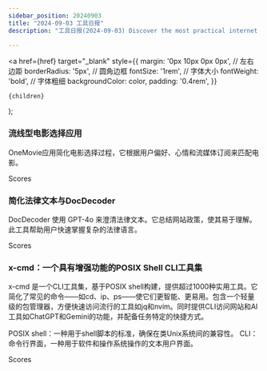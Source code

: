 ```yaml
---
sidebar_position: 20240903
title: "2024-09-03 工具日报"
description: "工具日报(2024-09-03) Discover the most practical internet software, AI tools, and products of 2024 through the Tools Daily!"

---
```



  <a
    href={href}
    target="_blank"
    style={{
      margin: '0px 10px 0px 0px', // 左右边距
      borderRadius: '5px', // 圆角边框
      fontSize: '1rem', // 字体大小
      fontWeight: 'bold', // 字体粗细
      backgroundColor: color,
      padding: '0.4rem',
    }}
  >
    {children}
  </a>
);

### 流线型电影选择应用

OneMovie应用简化电影选择过程，它根据用户偏好、心情和流媒体订阅来匹配电影。

<Link href="/news/2024/09/03/Streamlined-Movie-Selection-App" color="#B0C4DE">Scores</Link>

### 简化法律文本与DocDecoder

DocDecoder 使用 GPT-4o 来澄清法律文本。它总结网站政策，使其易于理解。此工具帮助用户快速掌握复杂的法律语言。

<Link href="/news/2024/09/03/Simplifying-Legal-Texts-with-DocDecoder" color="#B0C4DE">Scores</Link>

### x-cmd：一个具有增强功能的POSIX Shell CLI工具集

x-cmd 是一个CLI工具集，基于POSIX shell构建，提供超过1000种实用工具。它简化了常见的命令——如cd、ip、ps——使它们更智能、更易用。包含一个轻量级的包管理器，方便快速访问流行的工具如jq和nvim。同时提供CLI访问网站和AI工具如ChatGPT和Gemini的功能，并配备任务特定的快捷方式。

POSIX shell：一种用于shell脚本的标准，确保在类Unix系统间的兼容性。
CLI：命令行界面，一种用于软件和操作系统操作的文本用户界面。

<Link href="/news/2024/09/03/xcmd-A-POSIX-Shell-CLI-Toolset-with-Enhanced-Functionality" color="#B0C4DE">Scores</Link>

